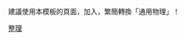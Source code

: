 <noinclude>
{{noteTA 
|1 = zh-hans:胡克; zh-hant:虎克; 
|2 = zh-hk:伯努利; zh-cn:伯努利; zh-tw:白努力;
|3 = zh-cn:波义耳; zh-hk:波義耳; zh-tw:波以耳;
|4 = zh-hant:給呂薩克; zh-hans:盖-吕萨克;
}}
</noinclude>{{Navbox
|name = 连续介质力学
|title = [[连续介质力学]]
|state=autocollapse
|image = [[File:BernoullisLawDerivationDiagram.svg|320px]]

|group1 =基本定律
|list1 =[[质量守恒定律|质量守恒]] - [[动量守恒定律|动量守恒]] - [[能量守恒定律|能量守恒]] - [[克劳修斯定理|熵不等式]]

|group2 =[[固体力学]]
|list2 =[[固体]] - [[形變]] - [[弹性 (物理学)|弹性]] - [[塑性變形|塑性]] - [[胡克定律]] - [[應力]] - [[应变 (物理学)|應變]] - [[有限应变理论]] - [[无限小应变理论]] - [[杨氏模量]] - [[剪切模量]] - [[体积模量]] - [[泊松比]] - [[彎曲 (力學)|彎曲]]

|group3 =[[流体力学]]
|list3 =[[流體]]- [[流量]] - [[流体静力学]] - [[黏度]] - [[表面张力]] - [[流體動力學]] - [[牛顿流体]] - [[非牛頓流體]] - [[伯努利定律]]

|group4 =[[流变学]]
|list4 =[[黏弹性]] - [[流变测量]] - [[流变仪]]  - [[智能流体]] - {{le|电流变液|Electrorheological fluid}} - {{le|磁流变液|Magnetorheological fluid}} - [[铁磁流体]]

|group5 =科學家
|list5 = [[罗伯特·波义耳|波义耳]] - [[羅伯特·胡克|胡克]] - [[艾萨克·牛顿|牛頓]] - [[丹尼尔·伯努利|伯努利]] - [[约瑟夫·路易·盖-吕萨克|盖-吕萨克]] - [[克劳德-路易·纳维|納維]] - [[奧古斯丁-路易·柯西|柯西]] - [[乔治·斯托克斯|斯托克斯]]

}}<noinclude>
建議使用本模板的頁面，加入{{tl|NoteTA|<nowiki>G1=物理學</nowiki>}}，繁簡轉換「通用物理」！
{{DEFAULTSORT:L}} 
[[Category:物理学分支导航模板|整理]]

</noinclude>